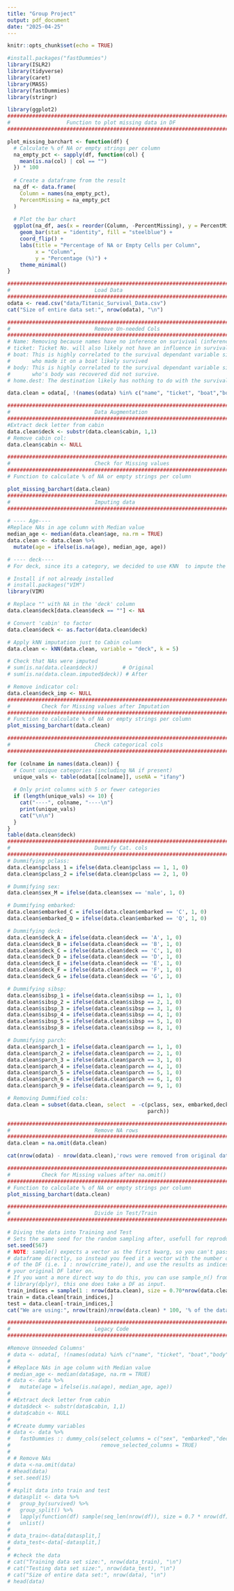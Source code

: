 ```yaml
---
title: "Group Project"
output: pdf_document
date: "2025-04-25"
---
```


```r
knitr::opts_chunk$set(echo = TRUE)
```

```r
#install.packages("fastDummies")
library(ISLR2)
library(tidyverse)
library(caret)
library(MASS)
library(fastDummies)
library(stringr)
```

```r
library(ggplot2)
################################################################################
#                  Function to plot missing data in DF                         #
################################################################################

plot_missing_barchart <- function(df) {
  # Calculate % of NA or empty strings per column
  na_empty_pct <- sapply(df, function(col) {
    mean(is.na(col) | col == "")
  }) * 100
  
  # Create a dataframe from the result
  na_df <- data.frame(
    Column = names(na_empty_pct),
    PercentMissing = na_empty_pct
  )
  
  # Plot the bar chart
  ggplot(na_df, aes(x = reorder(Column, -PercentMissing), y = PercentMissing)) +
    geom_bar(stat = "identity", fill = "steelblue") +
    coord_flip() +
    labs(title = "Percentage of NA or Empty Cells per Column",
         x = "Column",
         y = "Percentage (%)") +
    theme_minimal()
}
```


```r
################################################################################
#                           Load Data                                          #
################################################################################
odata <- read.csv("data/Titanic_Survival_Data.csv")
cat("Size of entire data set:", nrow(odata), "\n")
```

```r

################################################################################
#                           Remove Un-needed Cols                              # 
################################################################################
# Name: Removing because names have no inference on surivival (inference)
# ticket: Ticket No. will also likely not have an influence in survival
# boat: This is highly correlated to the survival dependant variable since people
#       who made it on a boat likely survived
# body: This is highly correlated to the survival dependant variable since people
#       who's body was recovered did not survive.
# home.dest: The destination likely has nothing to do with the survival

data.clean = odata[, !(names(odata) %in% c("name", "ticket", "boat","body","home.dest"))]

################################################################################
#                           Data Augmentation                                  #   
################################################################################
#Extract deck letter from cabin
data.clean$deck <- substr(data.clean$cabin, 1,1)
# Remove cabin col:
data.clean$cabin <- NULL

################################################################################
#                           Check for Missing values                           #
################################################################################
# Function to calculate % of NA or empty strings per column

plot_missing_barchart(data.clean)
################################################################################
#                           Imputing data                                      #   
################################################################################

# ---- Age----
#Replace NAs in age column with Median value 
median_age <- median(data.clean$age, na.rm = TRUE)
data.clean <- data.clean %>%
  mutate(age = ifelse(is.na(age), median_age, age))

# ---- deck----
# For deck, since its a category, we decided to use KNN  to impute the column:

# Install if not already installed
# install.packages("VIM")
library(VIM)

# Replace "" with NA in the 'deck' column
data.clean$deck[data.clean$deck == ""] <- NA

# Convert 'cabin' to factor
data.clean$deck <- as.factor(data.clean$deck)

# Apply kNN imputation just to Cabin column
data.clean <- kNN(data.clean, variable = "deck", k = 5)

# Check that NAs were imputed
# sum(is.na(data.clean$deck))        # Original
# sum(is.na(data.clean.imputed$deck)) # After

# Remove indicator col:
data.clean$deck_imp <- NULL
################################################################################
#          Check for Missing values after Imputation                           #
################################################################################
# Function to calculate % of NA or empty strings per column
plot_missing_barchart(data.clean)

################################################################################
#                           Check categorical cols                             # 
################################################################################

for (colname in names(data.clean)) {
  # Count unique categories (including NA if present)
  unique_vals <- table(odata[[colname]], useNA = "ifany")
  
  # Only print columns with 5 or fewer categories
  if (length(unique_vals) <= 10) {
    cat("----", colname, "----\n")
    print(unique_vals)
    cat("\n\n")
  }
}
table(data.clean$deck)
################################################################################
#                           Dummify Cat. cols                                  # 
################################################################################
# Dummifying pclass:
data.clean$pclass_1 = ifelse(data.clean$pclass == 1, 1, 0)
data.clean$pclass_2 = ifelse(data.clean$pclass == 2, 1, 0)

# Dummifying sex:
data.clean$sex_M = ifelse(data.clean$sex == 'male', 1, 0)

# Dummifying embarked:
data.clean$embarked_C = ifelse(data.clean$embarked == 'C', 1, 0)
data.clean$embarked_Q = ifelse(data.clean$embarked == 'Q', 1, 0)

# Dummifying deck:
data.clean$deck_A = ifelse(data.clean$deck == 'A', 1, 0)
data.clean$deck_B = ifelse(data.clean$deck == 'B', 1, 0)
data.clean$deck_C = ifelse(data.clean$deck == 'C', 1, 0)
data.clean$deck_D = ifelse(data.clean$deck == 'D', 1, 0)
data.clean$deck_E = ifelse(data.clean$deck == 'E', 1, 0)
data.clean$deck_F = ifelse(data.clean$deck == 'F', 1, 0)
data.clean$deck_G = ifelse(data.clean$deck == 'G', 1, 0)

# Dummifying sibsp:
data.clean$sibsp_1 = ifelse(data.clean$sibsp == 1, 1, 0)
data.clean$sibsp_2 = ifelse(data.clean$sibsp == 2, 1, 0)
data.clean$sibsp_3 = ifelse(data.clean$sibsp == 3, 1, 0)
data.clean$sibsp_4 = ifelse(data.clean$sibsp == 4, 1, 0)
data.clean$sibsp_5 = ifelse(data.clean$sibsp == 5, 1, 0)
data.clean$sibsp_8 = ifelse(data.clean$sibsp == 8, 1, 0)

# Dummifying parch:
data.clean$parch_1 = ifelse(data.clean$parch == 1, 1, 0)
data.clean$parch_2 = ifelse(data.clean$parch == 2, 1, 0)
data.clean$parch_3 = ifelse(data.clean$parch == 3, 1, 0)
data.clean$parch_4 = ifelse(data.clean$parch == 4, 1, 0)
data.clean$parch_5 = ifelse(data.clean$parch == 5, 1, 0)
data.clean$parch_6 = ifelse(data.clean$parch == 6, 1, 0)
data.clean$parch_9 = ifelse(data.clean$parch == 9, 1, 0)

# Removing Dummified cols:
data.clean = subset(data.clean, select  = -c(pclass, sex, embarked,deck, sibsp, 
                                             parch))

```
```r
################################################################################
#                           Remove NA rows                                     # 
################################################################################
data.clean = na.omit(data.clean)

cat(nrow(odata) - nrow(data.clean),'rows were removed from original dataset')

################################################################################
#          Check for Missing values after na.omit()                            #
################################################################################
# Function to calculate % of NA or empty strings per column
plot_missing_barchart(data.clean)

################################################################################
#                           Divide in Test/Train                               # 
################################################################################

# Diving the data into Training and Test
# Sets the same seed for the random sampling after, usefull for reproducability. 
set.seed(567)
# NOTE: sample() expects a vector as the first kwarg, so you can't pass it a
# dataframe directly, so instead you feed it a vector with the number of rows 
# of the DF (i.e. 1 : nrow(crime_rate)), and use the results as indices to filter
# your original DF later on.
# If you want a more direct way to do this, you can use sample_n() from
# library(dplyr), this one does take a DF as input. 
train_indices = sample(1 : nrow(data.clean), size = 0.70*nrow(data.clean), replace = FALSE)
train = data.clean[train_indices,]
test = data.clean[-train_indices,]
cat("We are using:", nrow(train)/nrow(data.clean) * 100, '% of the data for training')
```


```r
################################################################################
#                           Legacy Code                                        # 
################################################################################

#Remove Unneeded Columns'
# data <- odata[, !(names(odata) %in% c("name", "ticket", "boat","body","home.dest"))]
# 
# #Replace NAs in age column with Median value 
# median_age <- median(data$age, na.rm = TRUE)
# data <- data %>%
#   mutate(age = ifelse(is.na(age), median_age, age))
# 
# #Extract deck letter from cabin
# data$deck <- substr(data$cabin, 1,1)
# data$cabin <- NULL
# 
# #Create dummy variables
# data <- data %>%
#   fastDummies :: dummy_cols(select_columns = c("sex", "embarked","deck"),
#                             remove_selected_columns = TRUE)
# 
# # Remove NAs
# data <-na.omit(data)
# #head(data)
# set.seed(15)
# 
# #split data into train and test
# datasplit <- data %>%
#   group_by(survived) %>%
#   group_split() %>%
#   lapply(function(df) sample(seq_len(nrow(df)), size = 0.7 * nrow(df))) %>%
#   unlist()
# 
# data_train<-data[datasplit,]
# data_test<-data[-datasplit,]
# 
# #check the data
# cat("Training data set size:", nrow(data_train), "\n")
# cat("Testing data set size:", nrow(data_test), "\n")
# cat("Size of entire data set:", nrow(data), "\n")
# head(data)
```

